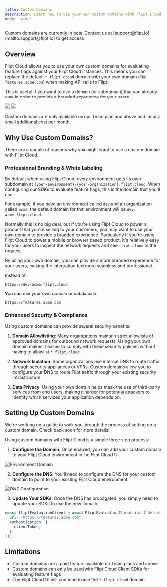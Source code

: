 ```yaml
---
title: Custom Domains
description: Learn how to use your own custom domains with Flipt Cloud
mode: "wide"
---
```


<Note>
  Custom domains are currently in beta. Contact us at
  [support@flipt.io](mailto:support@flipt.io) to get access.
</Note>

## Overview

Flipt Cloud allows you to use your own custom domains for evaluating feature flags against your Flipt Cloud instances. This means you can replace the default `*.flipt.cloud` domain with your own domain (like `features.acme.com`) when making API calls to Flipt.

This is useful if you want to use a domain (or subdomain) that you already own in order to provide a branded experience for your users.

<img
  className="block dark:hidden"
  src="/cloud/images/features/domains/client-evaluation-cloud-light.svg"
/>
<img
  className="hidden dark:block"
  src="/cloud/images/features/domains/client-evaluation-cloud-dark.svg"
/>

<Info>
  Custom domains are only available on our Team plan and above and incur a small
  additional cost per month.
</Info>

## Why Use Custom Domains?

There are a couple of reasons why you might want to use a custom domain with Flipt Cloud.

### Professional Branding & White Labeling

By default when using Flipt Cloud, every environment gets its own subdomain at `{your-environment}-{your-organization}.flipt.cloud`. When configuring our SDKs to evaluate feature flags, this is the domain that you'll use.

For example, if you have an environment called `dev` and an organization called `acme`, the default domain for that environment will be `dev-acme.flipt.cloud`.

Normally this is no big deal, but if you're using Flipt Cloud to power a product that you're selling to your customers, you may want to use your own domain to provide a branded experience. Particularly if you're using Flipt Cloud to power a mobile or browser based product, it's relatively easy for your users to inspect the network requests and see `flipt.cloud` in the request.

By using your own domain, you can provide a more branded experience for your users, making the integration feel more seamless and professional.

Instead of:

```
https://dev-acme.flipt.cloud
```

You can use your own domain or subdomain:

```
https://features.acme.com
```

### Enhanced Security & Compliance

Using custom domains can provide several security benefits:

1. **Domain Allowlisting**: Many organizations maintain strict allowlists of approved domains for outbound network requests. Using your own domain makes it easier to comply with these security policies without having to allowlist `*.flipt.cloud`.

2. **Network Isolation**: Some organizations use internal DNS to route traffic through security appliances or VPNs. Custom domains allow you to configure your DNS to route Flipt traffic through your existing security infrastructure.

3. **Data Privacy**: Using your own domain helps mask the use of third-party services from end users, making it harder for potential attackers to identify which services your application depends on.

## Setting Up Custom Domains

<Tip>
  We're working on a guide to walk you through the process of setting up a
  custom domain. Check back soon for more details!
</Tip>

Using custom domains with Flipt Cloud is a simple three step process:

1. **Configure the Domain**: Once enabled, you can add your custom domain to your Flipt Cloud environment in the Flipt Cloud UI.

![Environment Domain](/cloud/images/features/domains/environment-domain.png)

2. **Configure the DNS**: You'll need to configure the DNS for your custom domain to point to your existing Flipt Cloud environment.

![DNS Configuration](/cloud/images/features/domains/dns-configuration.png)

3. **Update Your SDKs**: Once the DNS has propagated, you simply need to update your SDKs to use the new domain.

```typescript {2}
const fliptEvaluationClient = await FliptEvaluationClient.init("default", {
  url: "https://features.acme.com",
  authentication: {
    clientToken,
  },
});
```

## Limitations

- Custom domains are a paid feature available on Team plans and above
- Custom domains can only be used with Flipt Cloud Client SDKs for evaluating feature flags
- The Flipt Cloud UI will continue to use the `*.flipt.cloud` domain
